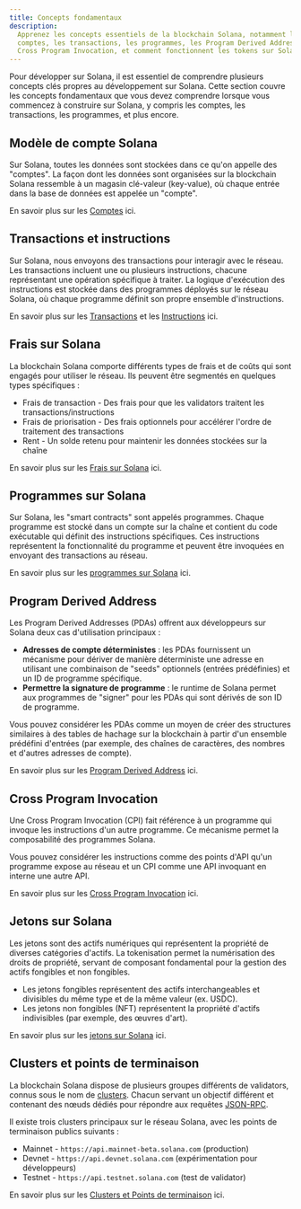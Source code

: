 ```yaml
---
title: Concepts fondamentaux
description:
  Apprenez les concepts essentiels de la blockchain Solana, notamment les
  comptes, les transactions, les programmes, les Program Derived Address, les
  Cross Program Invocation, et comment fonctionnent les tokens sur Solana.
---
```


Pour développer sur Solana, il est essentiel de comprendre plusieurs concepts
clés propres au développement sur Solana. Cette section couvre les concepts
fondamentaux que vous devez comprendre lorsque vous commencez à construire sur
Solana, y compris les comptes, les transactions, les programmes, et plus encore.

## Modèle de compte Solana

Sur Solana, toutes les données sont stockées dans ce qu'on appelle des
"comptes". La façon dont les données sont organisées sur la blockchain Solana
ressemble à un magasin clé-valeur (key-value), où chaque entrée dans la base de
données est appelée un "compte".

En savoir plus sur les [Comptes](/docs/core/accounts) ici.

## Transactions et instructions

Sur Solana, nous envoyons des transactions pour interagir avec le réseau. Les
transactions incluent une ou plusieurs instructions, chacune représentant une
opération spécifique à traiter. La logique d'exécution des instructions est
stockée dans des programmes déployés sur le réseau Solana, où chaque programme
définit son propre ensemble d'instructions.

En savoir plus sur les [Transactions](/docs/core/transactions) et les
[Instructions](/docs/core/transactions#instruction) ici.

## Frais sur Solana

La blockchain Solana comporte différents types de frais et de coûts qui sont
engagés pour utiliser le réseau. Ils peuvent être segmentés en quelques types
spécifiques :

- Frais de transaction - Des frais pour que les validators traitent les
  transactions/instructions
- Frais de priorisation - Des frais optionnels pour accélérer l'ordre de
  traitement des transactions
- Rent - Un solde retenu pour maintenir les données stockées sur la chaîne

En savoir plus sur les [Frais sur Solana](/docs/core/fees) ici.

## Programmes sur Solana

Sur Solana, les "smart contracts" sont appelés programmes. Chaque programme est
stocké dans un compte sur la chaîne et contient du code exécutable qui définit
des instructions spécifiques. Ces instructions représentent la fonctionnalité du
programme et peuvent être invoquées en envoyant des transactions au réseau.

En savoir plus sur les [programmes sur Solana](/docs/core/programs) ici.

## Program Derived Address

Les Program Derived Addresses (PDAs) offrent aux développeurs sur Solana deux
cas d'utilisation principaux :

- **Adresses de compte déterministes** : les PDAs fournissent un mécanisme pour
  dériver de manière déterministe une adresse en utilisant une combinaison de
  "seeds" optionnels (entrées prédéfinies) et un ID de programme spécifique.
- **Permettre la signature de programme** : le runtime de Solana permet aux
  programmes de "signer" pour les PDAs qui sont dérivés de son ID de programme.

Vous pouvez considérer les PDAs comme un moyen de créer des structures
similaires à des tables de hachage sur la blockchain à partir d'un ensemble
prédéfini d'entrées (par exemple, des chaînes de caractères, des nombres et
d'autres adresses de compte).

En savoir plus sur les [Program Derived Address](/docs/core/pda) ici.

## Cross Program Invocation

Une Cross Program Invocation (CPI) fait référence à un programme qui invoque les
instructions d'un autre programme. Ce mécanisme permet la composabilité des
programmes Solana.

Vous pouvez considérer les instructions comme des points d'API qu'un programme
expose au réseau et un CPI comme une API invoquant en interne une autre API.

En savoir plus sur les [Cross Program Invocation](/docs/core/cpi) ici.

## Jetons sur Solana

Les jetons sont des actifs numériques qui représentent la propriété de diverses
catégories d'actifs. La tokenisation permet la numérisation des droits de
propriété, servant de composant fondamental pour la gestion des actifs fongibles
et non fongibles.

- Les jetons fongibles représentent des actifs interchangeables et divisibles du
  même type et de la même valeur (ex. USDC).
- Les jetons non fongibles (NFT) représentent la propriété d'actifs indivisibles
  (par exemple, des œuvres d'art).

En savoir plus sur les [jetons sur Solana](/docs/core/tokens) ici.

## Clusters et points de terminaison

La blockchain Solana dispose de plusieurs groupes différents de validators,
connus sous le nom de [clusters](/docs/references/clusters). Chacun servant un
objectif différent et contenant des nœuds dédiés pour répondre aux requêtes
[JSON-RPC](/docs/rpc/).

Il existe trois clusters principaux sur le réseau Solana, avec les points de
terminaison publics suivants :

- Mainnet - `https://api.mainnet-beta.solana.com` (production)
- Devnet - `https://api.devnet.solana.com` (expérimentation pour développeurs)
- Testnet - `https://api.testnet.solana.com` (test de validator)

En savoir plus sur les
[Clusters et Points de terminaison](/docs/references/clusters) ici.

